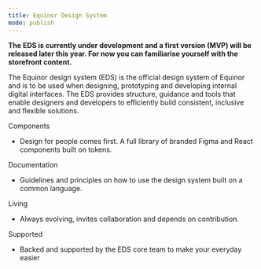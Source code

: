 ```yaml
---
title: Equinor Design System 
mode: publish
---
```



**The EDS is currently under development and a first version (MVP) will be released later this year. 
For now you can familiarise yourself with the storefront content.**

The Equinor design system (EDS) is the official design system of Equinor and is to be used when designing, prototyping and developing internal digital interfaces. The EDS provides structure, guidance and tools that enable designers and developers to efficiently build consistent, inclusive and flexible solutions. 

Components
- Design for people comes first. A full library of branded Figma and React components built on tokens.

Documentation
- Guidelines and principles on how to use the design system built on a common language.

Living
- Always evolving, invites collaboration and depends on contribution.

Supported
- Backed and supported by the EDS core team to make your everyday easier 
 
